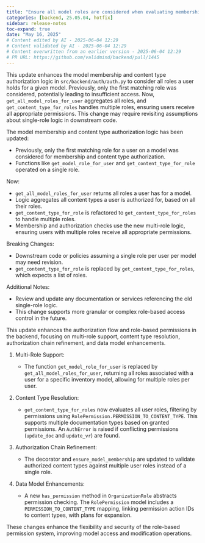 ```yaml
---
title: "Ensure all model roles are considered when evaluating membership (#1445)"
categories: [backend, 25.05.04, hotfix]
sidebar: release-notes
toc-expand: true
date: "May 16, 2025"
# Content edited by AI - 2025-06-04 12:29
# Content validated by AI - 2025-06-04 12:29
# Content overwritten from an earlier version - 2025-06-04 12:29
# PR URL: https://github.com/validmind/backend/pull/1445
---
```


This update enhances the model membership and content type authorization logic in `src/backend/auth/auth.py` to consider all roles a user holds for a given model. Previously, only the first matching role was considered, potentially leading to insufficient access. Now, `get_all_model_roles_for_user` aggregates all roles, and `get_content_type_for_roles` handles multiple roles, ensuring users receive all appropriate permissions. This change may require revisiting assumptions about single-role logic in downstream code.

The model membership and content type authorization logic has been updated:

- Previously, only the first matching role for a user on a model was considered for membership and content type authorization.
- Functions like `get_model_role_for_user` and `get_content_type_for_role` operated on a single role.

Now:

- `get_all_model_roles_for_user` returns all roles a user has for a model.
- Logic aggregates all content types a user is authorized for, based on all their roles.
- `get_content_type_for_role` is refactored to `get_content_type_for_roles` to handle multiple roles.
- Membership and authorization checks use the new multi-role logic, ensuring users with multiple roles receive all appropriate permissions.

Breaking Changes:

- Downstream code or policies assuming a single role per user per model may need revision.
- `get_content_type_for_role` is replaced by `get_content_type_for_roles`, which expects a list of roles.

Additional Notes:

- Review and update any documentation or services referencing the old single-role logic.
- This change supports more granular or complex role-based access control in the future.

This update enhances the authorization flow and role-based permissions in the backend, focusing on multi-role support, content type resolution, authorization chain refinement, and data model enhancements.

1. Multi-Role Support:
   
   - The function `get_model_role_for_user` is replaced by `get_all_model_roles_for_user`, returning all roles associated with a user for a specific inventory model, allowing for multiple roles per user.

2. Content Type Resolution:
   
   - `get_content_type_for_roles` now evaluates all user roles, filtering by permissions using `RolePermission.PERMISSION_TO_CONTENT_TYPE`. This supports multiple documentation types based on granted permissions. An `AuthError` is raised if conflicting permissions (`update_doc` and `update_vr`) are found.

3. Authorization Chain Refinement:
   
   - The decorator and `ensure_model_membership` are updated to validate authorized content types against multiple user roles instead of a single role.

4. Data Model Enhancements:
   
   - A new `has_permission` method in `OrganizationRole` abstracts permission checking. The `RolePermission` model includes a `PERMISSION_TO_CONTENT_TYPE` mapping, linking permission action IDs to content types, with plans for expansion.

These changes enhance the flexibility and security of the role-based permission system, improving model access and modification operations.